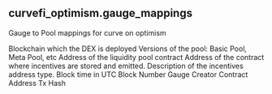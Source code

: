 ## curvefi_optimism.gauge_mappings 
Gauge to Pool mappings for curve on optimism


<ParamField path="blockchain">
Blockchain which the DEX is deployed
</ParamField>
<ParamField path="version">
Versions of the pool: Basic Pool, Meta Pool, etc
</ParamField>
<ParamField path="pool_contract">
Address of the liquidity pool contract
</ParamField>
<ParamField path="incentives_contract">
Address of the contract where incentives are stored and emitted.
</ParamField>
<ParamField path="incentives_type">
Description of the incentives address type.
</ParamField>
<ParamField path="evt_block_time">
Block time in UTC
</ParamField>
<ParamField path="evt_block_number">
Block Number
</ParamField>
<ParamField path="contract_address">
Gauge Creator Contract Address
</ParamField>
<ParamField path="evt_tx_hash">
Tx Hash
</ParamField>
<ParamField path="evt_index">

</ParamField>
